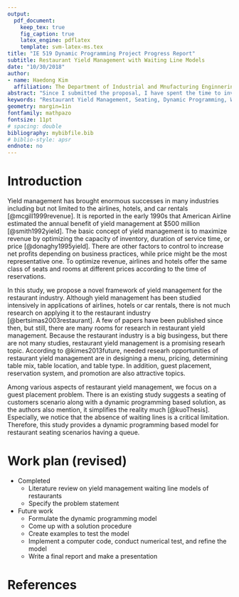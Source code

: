 ```yaml
---
output: 
  pdf_document:
    keep_tex: true
    fig_caption: true
    latex_engine: pdflatex
    template: svm-latex-ms.tex
title: "IE 519 Dynamic Programming Project Progress Report"
subtitle: Restaurant Yield Management with Waiting Line Models
date: "10/30/2018"
author:
- name: Haedong Kim
  affiliation: The Department of Industrial and Mnufacturing Enginnering
abstract: "Since I submitted the proposal, I have spent the time to investigate the literature on restaurant yield management. I had found that there are many decision making points to maximize the revenue of restaurants such as table sizes and mixes, menu prices, or promotions. However, I decided to focus on the placement of customers. In this report, I describe the restaurant yield management as a whole, limitations of the existing studies, and what I want to try to do."
keywords: "Restaurant Yield Management, Seating, Dynamic Programming, Wating Line Models"
geometry: margin=1in
fontfamily: mathpazo
fontsize: 11pt
# spacing: double
bibliography: mybibfile.bib
# biblio-style: apsr
endnote: no
---
```


# Introduction

Yield management has brought enormous successes in many industries including but not limited to the airlines, hotels, and car rentals [@mcgill1999revenue]. It is reported in the early 1990s that American Airline estimated the annual benefit of yield management at $500 million [@smith1992yield]. The basic concept of yield management is to maximize revenue by optimizing the capacity of inventory,  duration of service time, or price [@donaghy1995yield]. There are other factors to control to increase net profits depending on business practices, while price might be the most representative one. To optimize revenue, airlines and hotels offer the same class of seats and rooms at different prices according to the time of reservations.

In this study, we propose a novel framework of yield management for the restaurant industry. Although yield management has been studied intensively in applications of airlines, hotels or car rentals, there is not much research on applying it to the restaurant industry [@bertsimas2003restaurant]. A few of papers have been published since then, but still, there are many rooms for research in restaurant yield management. Because the restaurant industry is a big busingess, but there are not many studies, restaurant yield management is a promising researh topic. According to @kimes2013future, needed researh opportunities of restaurant yield management are in designing a menu, pricing, determining table mix, table location, and table type. In addition, guest placement, reservation system, and promotion are also attractive topics.

Among various aspects of restaurant yield management, we focus on a guest placement problem. There is an existing study suggests a seating of customers scenario along with a dynamic programming based solution, as the authors also mention, it simplifies the reality much [@kuoThesis]. Especially, we notice that the absence of waiting lines is a critical limitation. Therefore, this study provides a dynamic programming based model for restaurant seating scenarios having a queue. 

\pagebreak

# Work plan (revised)

* Completed
    - Literature review on yield management waiting line models of restaurants
    - Specify the problem statement
* Future work
    - Formulate the dynamic programming model
    - Come up with a solution procedure
    - Create examples to test the model
    - Implement a computer code, conduct numerical test, and refine the model
    - Write a final report and make a presentation

# References
